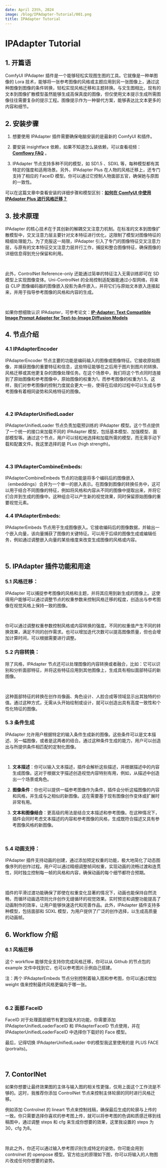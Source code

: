 ```yaml
---
date: April 23th, 2024
image: /blog/IPAdapter-Tutorial/001.png
title: IPAdapter Tutorial
---
```



# IPAdapter Tutorial

## 1. 开篇语

ComfyUI IPAdapter 插件是一个能够轻松实现图生图的工具。它就像是一种单图像的 Lora 技术，能够将一张参考图像的风格或主题应用到另一张图像上，通过这种图像到图像的条件转换，轻松实现风格迁移和主题转换。与文生图相比，现有的文本到图像扩散模型虽然能够生成高保真度的图像，但仅使用文本提示生成所需图像往往需要复杂的提示工程。图像提示作为一种替代方案，能够表达比文本更多的内容和细节。

## 2. 安装步骤

1. 想要使用 IPAdapter 插件需要确保电脑安装的是最新的 ComfyUI 和插件。

2. 要安装 insightface 依赖，如果不知道怎么装依赖，可以查看视频：[**Comflowy FAQ**](https://www.comflowy.com/zh-CN/blog/comflowy-faq) 。

3. IPAdapter 节点支持多种不同的模型，如 SD1.5 、SDXL 等，每种模型都有其特定的强度和适用场景。另外，IPAdapter Plus 在人物的风格迁移上，还专门支持了相应的 FaceID 模型。你可以通过它控制人物面部五官，确保她与原图的一致性。

可以在这篇文章中查看安装的详细步骤和模型区别：[**如何在 ComfyUI 中使用 IPAdapter Plus 进行风格迁移？**](https://www.comflowy.com/zh-CN/blog/IPAdapter-Plus)

## 3. 技术原理

IPAdapter 的核心技术在于其创新的解耦交叉注意力机制。在标准的文本到图像扩散模型中，交叉注意力层主要针对文本特征进行优化，这限制了模型对图像特征的精细处理能力。为了克服这一局限，IPAdapter 引入了专门的图像特征交叉注意力层，与原有的文本特征交叉注意力层并行工作，捕捉和整合图像特征，确保图像的详细信息得到充分保留和利用。

<br/>
<PhotoProvider>
  <PhotoView src="/blog/IPAdapter-Tutorial/001.png">
    <img src="/blog/IPAdapter-Tutorial/001.png" alt="" className='rounded-lg'/>
  </PhotoView>
</PhotoProvider>

此外，ControlNet Reference-only 还能通过简单的特征注入无需训练即可在 SD 模型上实现图像变体。Uni-ControlNet 的全局控制适配器能通过小型网络，将来自 CLIP 图像编码器的图像嵌入投影为条件嵌入，并将它们与原始文本嵌入连接起来，并用于指导参考图像的风格和内容的生成。

<br/>
<PhotoProvider>
  <PhotoView src="/blog/IPAdapter-Tutorial/002.png">
    <img src="/blog/IPAdapter-Tutorial/002.png" alt="" className='rounded-lg'/>
  </PhotoView>
</PhotoProvider>

如果你想细致认识 IPAdapter，可参考论文：[**IP-Adapter: Text Compatible Image Prompt Adapter for Text-to-Image Diffusion Models**](https://arxiv.org/abs/2308.06721)

## 4. 节点介绍

### 4.1 IPAdapterEncoder

IPAdapterEncoder 节点主要的功能是编码输入的图像或图像特征。它接收原始图像，并捕获图像的重要特征和信息，这些特征能够在之后用于图片到图片的转换、风格迁移或其他更复杂的图像处理任务。在这个场景中，我们将这个节点同时连接到了原始图像和参考图像中，原始图像的权重为1，而参考图像的权重为1.5。这样，我们对参考图像的控制力度就会更大一些，使得在后续的过程中可以生成与参考图像有着相同姿势和风格特征的图像。

<br/>
<PhotoProvider>
  <PhotoView src="/blog/IPAdapter-Tutorial/003.png">
    <img src="/blog/IPAdapter-Tutorial/003.png" alt="" className='rounded-lg'/>
  </PhotoView>
</PhotoProvider>

### 4.2 IPAdapterUnifiedLoader

IPAdapterUnifiedLoader 节点负责加载预训练的 IPAdapter 模型。这个节点提供了一个统一的接口来加载不同的 IPAdapter 模型，包括基本模型、加强模型、面部模型等。通过这个节点，用户可以轻松地选择和加载所需的模型，而无需手动下载和配置文件。我这里选择的是 PLus (high strength)。

<br/>
<PhotoProvider>
  <PhotoView src="/blog/IPAdapter-Tutorial/004.png">
    <img src="/blog/IPAdapter-Tutorial/004.png" alt="" className='rounded-lg'/>
  </PhotoView>
</PhotoProvider>

### 4.3 IPAdapterCombineEmbeds:

IPAdapterCombineEmbeds 节点的功能是将多个编码后的图像嵌入（embeddings）合并为一个单一的嵌入表示。在图像到图像的转换任务中，这可以用于结合不同图像的特征，例如将风格和内容从不同的图像中提取出来，并将它们合并到生成的图像中。这种组合可以产生新的视觉效果，同时保留原始图像的重要视觉元素。

### 4.4 IPAdapterEmbeds:

IPAdapterEmbeds 节点用于生成图像嵌入。它接收编码后的图像数据，并输出一个嵌入向量，该向量捕获了图像的关键特征。可以用于后续的图像生成或编辑任务，例如通过调整嵌入向量的某些维度来改变生成图像的风格或内容。

<br/>
<PhotoProvider>
  <PhotoView src="/blog/IPAdapter-Tutorial/005.png">
    <img src="/blog/IPAdapter-Tutorial/005.png" alt="" className='rounded-lg'/>
  </PhotoView>
</PhotoProvider>

## 5. IPAdapter 插件功能和用途

### 5.1 风格迁移：

IPAdapter 可以捕捉参考图像的风格和主题，并将其应用到新生成的图像上。这使得用户能够可以通过调整节点的权重参数来控制风格迁移的程度，创造出与参考图像在视觉风格上保持一致的图像。

<br/>
<PhotoProvider>
  <PhotoView src="/blog/IPAdapter-Tutorial/006.png">
    <img src="/blog/IPAdapter-Tutorial/006.png" alt="" className='rounded-lg'/>
  </PhotoView>
</PhotoProvider>

你可以通过调整权重参数控制风格或内容转换的强度。不同的权重值产生不同的转换效果，满足不同的创作需求。也可以增加迭代次数可以提高图像质量，但也会增加计算时间，可以根据需要进行调整。

### 5.2 内容转换：

除了风格，IPAdapter 节点还可以处理图像的内容转换或者融合，比如：它可以识别和分析面部特征，并将这些特征应用到其他图像上，生成具有相似面部特征的新图像。

<br/>
<PhotoProvider>
  <PhotoView src="/blog/IPAdapter-Tutorial/007.png">
    <img src="/blog/IPAdapter-Tutorial/007.png" alt="" className='rounded-lg'/>
  </PhotoView>
</PhotoProvider>

这种面部特征的转换在创作肖像画、角色设计、人脸合成等领域显示出其独特的价值。通过这种方式，无需从头开始绘制或设计，就可以创造出具有高度一致性和个性化特征的图像。

### 5.3 条件生成

IPAdapter 允许用户根据特定的输入条件生成新的图像。这些条件可以是文本描述、另一幅图像，或者是这两者的结合。通过这种条件生成的能力，用户可以创造出与所提供条件相匹配的定制化图像。

<br/>
<PhotoProvider>
  <PhotoView src="/blog/IPAdapter-Tutorial/008.png">
    <img src="/blog/IPAdapter-Tutorial/008.png" alt="" className='rounded-lg'/>
  </PhotoView>
</PhotoProvider>

1. **文本描述**：你可以输入文本描述，插件会解析这些描述，并根据描述中的内容生成图像。这对于根据文字描述创造视觉内容特别有用，例如，从描述中创造出一个场景或角色。

2. **图像条件**：你也可以提供一幅参考图像作为条件，插件会分析这幅图像的内容和风格，并生成与之相似的新图像。这在需要基于现有图像创作变体或扩展时非常有用。

3. **文本和图像结合**：更高级的用法是结合文本描述和参考图像。在这种情况下，插件会同时考虑文本描述的内容和参考图像的风格，生成既符合描述又具有参考图像风格的新图像。

<br/>
<PhotoProvider>
  <PhotoView src="/blog/IPAdapter-Tutorial/009.png">
    <img src="/blog/IPAdapter-Tutorial/009.png" alt="" className='rounded-lg'/>
  </PhotoView>
</PhotoProvider>

### 5.4 动画支持：

IPAdapter 插件支持动画的创建，通过添加预定权重的功能，极大地简化了动态图像序列的创作过程。用户可以通过精细调整帧间权重，实现动画的流畅过渡和连贯性，同时独立控制每一帧的风格和内容，确保动画的每个细节都符合预期。

<br/>
<PhotoProvider>
  <PhotoView src="/blog/IPAdapter-Tutorial/010.png">
    <img src="/blog/IPAdapter-Tutorial/010.png" alt="" className='rounded-lg'/>
  </PhotoView>
</PhotoProvider>

插件的平滑过渡功能确保了即使在权重变化显著的情况下，动画也能保持自然流畅，而循环动画选项则允许创作无缝循环的视觉效果。实时预览和调整功能提高了动画制作的效率，让用户能够快速迭代和完善作品。此外，IPAdapter 插件支持多种模型，包括面部和 SDXL 模型，为用户提供了广泛的创作选择，以生成高质量的动画帧。

## 6. Workflow 介绍

### 6.1 风格迁移

这个 workflow 能够完全支持你完成风格迁移，你可以从 Github 的节点包的 example 文件中找到它，也可以参考图片示例自己搭建。

注：两个 IPAdapterEmbeds 节点分别控制着输入图和参考图，你可以通过增加 weight 值来控制最终风格更偏向于哪一张。

<br/>
<PhotoProvider>
  <PhotoView src="/blog/IPAdapter-Tutorial/011.png">
    <img src="/blog/IPAdapter-Tutorial/011.png" alt="" className='rounded-lg'/>
  </PhotoView>
</PhotoProvider>

### 6.2 面部 FaceID

FaceID 对于处理面部细节有更加强大的功能，你需要添加 IPAdapterUnifiedLoaderFacelD 和 IPAdapterFacelD 节点使用，并在 IPAdapterUnifiedLoaderFacelD 中选择你下载好的 Face 模型。

最后，记得切换 IPAdapterUnifiedLoader 中的模型我这里使用的是 PLUS FACE (portraits)。

<br/>
<PhotoProvider>
  <PhotoView src="/blog/IPAdapter-Tutorial/012.png">
    <img src="/blog/IPAdapter-Tutorial/012.png" alt="" className='rounded-lg'/>
  </PhotoView>
</PhotoProvider>

## 7. ContorlNet

如果你想要让最终效果图的主体与输入图的相关性更强，仅用上面这个工作流是不够的。这时，我推荐你添加 ControlNet 节点来控制主体轮廓的同时进行风格迁移。

例如添加 Controlnet 的 lineart 节点来控制线稿，确保最后生成的轮廓与上传的一致。你只需要选择你喜欢的参考图上传，就可以将参考图的色调和质感迁移到线稿图中，通过调整 steps 和 cfg 来生成你想要的效果，这里我设置的 steps 为30，cfg 为8。

<br/>
<PhotoProvider>
  <PhotoView src="/blog/IPAdapter-Tutorial/013.png">
    <img src="/blog/IPAdapter-Tutorial/013.png" alt="" className='rounded-lg'/>
  </PhotoView>
</PhotoProvider>

除此之外，你还可以通过输入参考图识别生成特定的姿势。你可能会用到 controlnet 的 openpose 模型。官方给出的原理如下图，你可以将输入的人物图片改成任何你想要的姿势。

<br/>
<PhotoProvider>
  <PhotoView src="/blog/IPAdapter-Tutorial/014.png">
    <img src="/blog/IPAdapter-Tutorial/014.png" alt="" className='rounded-lg'/>
  </PhotoView>
</PhotoProvider>

<Subscribe />




















